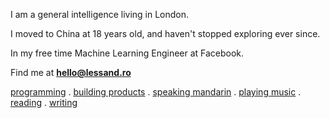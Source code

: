 I am a general intelligence living in London. 

I moved to China at 18 years old, and haven't stopped exploring ever since. 

In my free time Machine Learning Engineer at Facebook.  

Find me at **hello@lessand.ro**

[programming]() . [building products]() . [speaking mandarin]() . [playing music]() . [reading]() . [writing]() 
